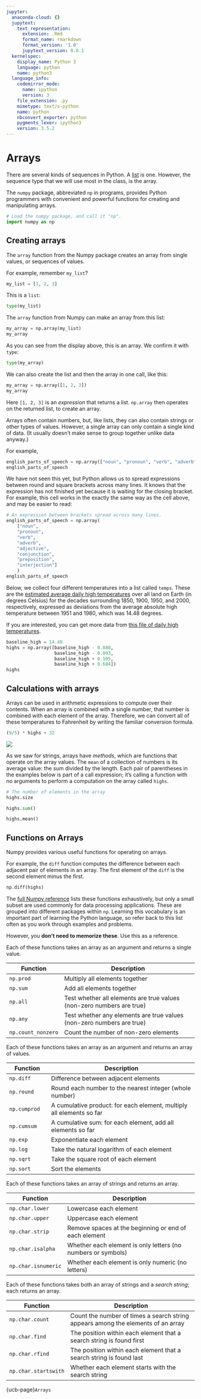 ```yaml
---
jupyter:
  anaconda-cloud: {}
  jupytext:
    text_representation:
      extension: .Rmd
      format_name: rmarkdown
      format_version: '1.0'
      jupytext_version: 0.8.1
  kernelspec:
    display_name: Python 3
    language: python
    name: python3
  language_info:
    codemirror_mode:
      name: ipython
      version: 3
    file_extension: .py
    mimetype: text/x-python
    name: python
    nbconvert_exporter: python
    pygments_lexer: ipython3
    version: 3.5.2
---
```


# Arrays

There are several kinds of sequences in Python.  A [list](lists) is one.  However, the sequence type that we will use most in the class, is the array.

The `numpy` package, abbreviated `np` in programs, provides Python programmers
with convenient and powerful functions for creating and manipulating arrays.

```python
# Load the numpy package, and call it "np".
import numpy as np
```

## Creating arrays


The `array` function from the Numpy package creates an array from single values, or sequences of values.

For example, remember `my_list`?

```python
my_list = [1, 2, 3]
```

This is a `list`:

```python
type(my_list)
```

The `array` function from Numpy can make an array from this list:

```python
my_array = np.array(my_list)
my_array
```

As you can see from the display above, this is an array.  We confirm it with `type`:

```python
type(my_array)
```

We can also create the list and then the array in one call, like this:

```python
my_array = np.array([1, 2, 3])
my_array
```

Here `[1, 2, 3]` is an *expression* that returns a list. `np.array` then operates on the returned list, to create an array.

Arrays often contain numbers, but, like lists, they can also contain strings
or other types of values.  However, a single array can only contain a single
kind of data. (It usually doesn't make sense to group together unlike data
anyway.)

For example,

```python
english_parts_of_speech = np.array(["noun", "pronoun", "verb", "adverb", "adjective", "conjunction", "preposition", "interjection"])
english_parts_of_speech
```

We have not seen this yet, but Python allows us to spread expressions between
round and square brackets across many lines.  It knows that the expression has
not finished yet because it is waiting for the closing bracket.  For example, this cell works in the exactly the same way as the cell above, and may be easier to read:

```python
# An expression between brackets spread across many lines.
english_parts_of_speech = np.array(
    ["noun",
    "pronoun",
    "verb",
    "adverb",
    "adjective",
    "conjunction",
    "preposition",
    "interjection"]
    )
english_parts_of_speech
```

Below, we collect four different temperatures into a list called `temps`.
These are the [estimated average daily high
temperatures](http://berkeleyearth.lbl.gov/regions/global-land) over all land
on Earth (in degrees Celsius) for the decades surrounding 1850, 1900, 1950,
and 2000, respectively, expressed as deviations from the average absolute high
temperature between 1951 and 1980, which was 14.48 degrees.

If you are interested, you can get more data from [this file of daily high
temperatures](http://berkeleyearth.lbl.gov/auto/Regional/TMAX/Text/global-land-TMAX-Trend.txt).

```python
baseline_high = 14.48
highs = np.array([baseline_high - 0.880,
                  baseline_high - 0.093,
                  baseline_high + 0.105,
                  baseline_high + 0.684])
highs
```

## Calculations with arrays


Arrays can be used in arithmetic expressions to compute over their contents.
When an array is combined with a single number, that number is combined with
each element of the array. Therefore, we can convert all of these temperatures
to Fahrenheit by writing the familiar conversion formula.

```python
(9/5) * highs + 32
```

![](../images/array_arithmetic.png)


As we saw for strings, arrays have *methods*, which are functions that
operate on the array values. The `mean` of a collection of numbers is its
average value: the sum divided by the length. Each pair of parentheses in the
examples below is part of a call expression; it's calling a function with no
arguments to perform a computation on the array called `highs`.

```python
# The number of elements in the array
highs.size
```

```python
highs.sum()
```

```python
highs.mean()
```

## Functions on Arrays


Numpy provides various useful functions for operating on arrays.

For example, the `diff` function computes the difference between each adjacent
pair of elements in an array. The first element of the `diff` is the second
element minus the first.

```python
np.diff(highs)
```

The [full Numpy reference](http://docs.scipy.org/doc/numpy/reference/) lists
these functions exhaustively, but only a small subset are used commonly for
data processing applications. These are grouped into different packages within
`np`. Learning this vocabulary is an important part of learning the Python
language, so refer back to this list often as you work through examples and
problems.

However, you **don't need to memorize these**.  Use this as a reference.

Each of these functions takes an array as an argument and returns a single
value.

| **Function**       | Description                                                          |
|--------------------|----------------------------------------------------------------------|
| `np.prod`          | Multiply all elements together                                       |
| `np.sum`           | Add all elements together                                            |
| `np.all`           | Test whether all elements are true values (non-zero numbers are true)|
| `np.any`           | Test whether any elements are true values (non-zero numbers are true)|
| `np.count_nonzero` | Count the number of non-zero elements                                |

Each of these functions takes an array as an argument and returns an array of values.

| **Function**       | Description                                                          |
|--------------------|----------------------------------------------------------------------|
| `np.diff`          | Difference between adjacent elements                                 |
| `np.round`         | Round each number to the nearest integer (whole number)              |
| `np.cumprod`       | A cumulative product: for each element, multiply all elements so far |
| `np.cumsum`        | A cumulative sum: for each element, add all elements so far          |
| `np.exp`           | Exponentiate each element                                            |
| `np.log`           | Take the natural logarithm of each element                           |
| `np.sqrt`          | Take the square root of each element                                 |
| `np.sort`          | Sort the elements                                                    |

Each of these functions takes an array of strings and returns an array.

| **Function**        | **Description**                                              |
|---------------------|--------------------------------------------------------------|
| `np.char.lower`     | Lowercase each element                                       |
| `np.char.upper`     | Uppercase each element                                       |
| `np.char.strip`     | Remove spaces at the beginning or end of each element        |
| `np.char.isalpha`   | Whether each element is only letters (no numbers or symbols) |
| `np.char.isnumeric` | Whether each element is only numeric (no letters)  

Each of these functions takes both an array of strings and a *search string*; each returns an array.

| **Function**         | **Description**                                                                  |
|----------------------|----------------------------------------------------------------------------------|
| `np.char.count`      | Count the number of times a search string appears among the elements of an array |
| `np.char.find`       | The position within each element that a search string is found first             |
| `np.char.rfind`      | The position within each element that a search string is found last              |
| `np.char.startswith` | Whether each element starts with the search string  

{ucb-page}`Arrays`
